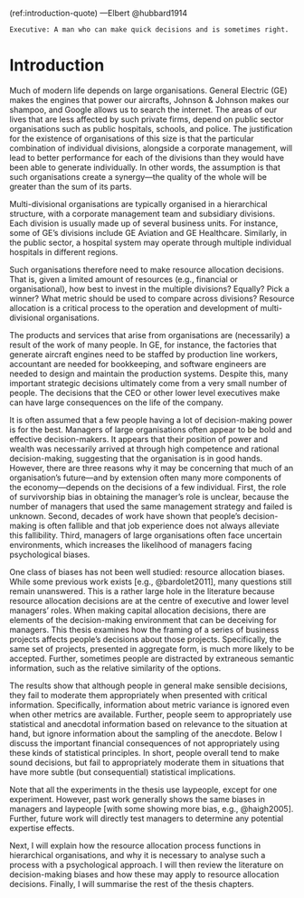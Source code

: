 (ref:introduction-quote) ---Elbert @hubbard1914

```block
Executive: A man who can make quick decisions and is sometimes right.
```

# Introduction {#introduction}

\minitoc

<!-- Organisations have a big impact on the world -->

Much of modern life depends on large organisations. General Electric (GE) makes
the engines that power our aircrafts, Johnson & Johnson makes our shampoo, and
Google allows us to search the internet. The areas of our lives that are less
affected by such private firms, depend on public sector organisations such as
public hospitals, schools, and police. The justification for the existence of
organisations of this size is that the particular combination of individual
divisions, alongside a corporate management, will lead to better performance for
each of the divisions than they would have been able to generate individually.
In other words, the assumption is that such organisations create a synergy---the
quality of the whole will be greater than the sum of its parts.

<!-- They are made up of multiple divisions -->

Multi-divisional organisations are typically organised in a hierarchical
structure, with a corporate management team and subsidiary divisions. Each
division is usually made up of several business units. For instance, some of
GE's divisions include GE Aviation and GE Healthcare. Similarly, in the public
sector, a hospital system may operate through multiple individual hospitals in
different regions.

<!-- This means resource allocation -->

Such organisations therefore need to make resource allocation decisions. That
is, given a limited amount of resources (e.g., financial or organisational), how
best to invest in the multiple divisions? Equally? Pick a winner? What metric
should be used to compare across divisions? Resource allocation is a critical
process to the operation and development of multi-divisional organisations.

<!-- Many decisions come from one or few people -->

The products and services that arise from organisations are (necessarily) a
result of the work of many people. In GE, for instance, the factories that
generate aircraft engines need to be staffed by production line workers,
accountant are needed for bookkeeping, and software engineers are needed to
design and maintain the production systems. Despite this, many important
strategic decisions ultimately come from a very small number of people. The
decisions that the CEO or other lower level executives make can have large
consequences on the life of the company.

<!-- Managers are biased -->

It is often assumed that a few people having a lot of decision-making power is
for the best. Managers of large organisations often appear to be bold and
effective decision-makers. It appears that their position of power and wealth
was necessarily arrived at through high competence and rational decision-making,
suggesting that the organisation is in good hands. However, there are three
reasons why it may be concerning that much of an organisation's future---and by
extension often many more components of the economy---depends on the decisions
of a few individual. First, the role of survivorship bias in obtaining the
manager's role is unclear, because the number of managers that used the same
management strategy and failed is unknown. Second, decades of work have shown
that people's decision-making is often fallible and that job experience does not
always alleviate this fallibility. Third, managers of large organisations often
face uncertain environments, which increases the likelihood of managers facing
psychological biases.

<!-- Examples of the consequences of biased manager decision-making? -->

<!-- Not enough work on resource allocation biases -->

One class of biases has not been well studied: resource allocation biases. While
some previous work exists [e.g., @bardolet2011], many questions still remain
unanswered. This is a rather large hole in the literature because resource
allocation decisions are at the centre of executive and lower level managers’
roles. When making capital allocation decisions, there are elements of the
decision-making environment that can be deceiving for managers. This thesis
examines how the framing of a series of business projects affects people's
decisions about those projects. Specifically, the same set of projects,
presented in aggregate form, is much more likely to be accepted. Further,
sometimes people are distracted by extraneous semantic information, such as the
relative similarity of the options.

The results show that although people in general make sensible decisions, they
fail to moderate them appropriately when presented with critical information.
Specifically, information about metric variance is ignored even when other
metrics are available. Further, people seem to appropriately use statistical and
anecdotal information based on relevance to the situation at hand, but ignore
information about the sampling of the anecdote. Below I discuss the important
financial consequences of not appropriately using these kinds of statistical
principles. In short, people overall tend to make sound decisions, but fail to
appropriately moderate them in situations that have more subtle (but
consequential) statistical implications.

Note that all the experiments in the thesis use laypeople, except for one
experiment. However, past work generally shows the same biases in managers and
laypeople [with some showing more bias, e.g., @haigh2005]. Further, future work
will directly test managers to determine any potential expertise effects.

Next, I will explain how the resource allocation process functions in
hierarchical organisations, and why it is necessary to analyse such a process
with a psychological approach. I will then review the literature on
decision-making biases and how these may apply to resource allocation decisions.
Finally, I will summarise the rest of the thesis chapters.
